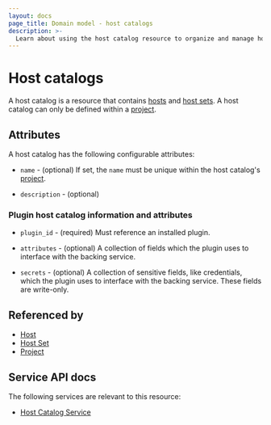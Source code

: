 ```yaml
---
layout: docs
page_title: Domain model - host catalogs
description: >-
  Learn about using the host catalog resource to organize and manage hosts and host sets within a project based on their function, environment, or other criteria.
---
```


# Host catalogs

A host catalog is a resource
that contains [hosts][] and [host sets][].
A host catalog can only be defined within a [project][].

## Attributes

A host catalog has the following configurable attributes:

- `name` - (optional)
  If set, the `name` must be unique within the host catalog's [project][].

- `description` - (optional)

### Plugin host catalog information and attributes

- `plugin_id` - (required)
  Must reference an installed plugin.

- `attributes` - (optional)
  A collection of fields which the plugin uses to interface with the backing
  service.

- `secrets` - (optional)
  A collection of sensitive fields, like credentials, which the plugin uses to
  interface with the backing service.  These fields are write-only.

## Referenced by

- [Host][]
- [Host Set][]
- [Project][]

[host set]: /boundary/docs/concepts/domain-model/host-sets
[host sets]: /boundary/docs/concepts/domain-model/host-sets
[host]: /boundary/docs/concepts/domain-model/hosts
[hosts]: /boundary/docs/concepts/domain-model/hosts
[project]: /boundary/docs/concepts/domain-model/scopes#projects

## Service API docs

The following services are relevant to this resource:

- [Host Catalog Service](/boundary/api-docs/host-catalog-service)
